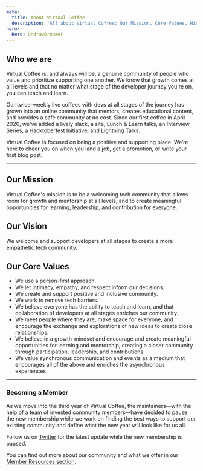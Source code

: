 ```yaml
---
meta:
  title: About Virtual Coffee
  description: 'All about Virtual Coffee: Our Mission, Core Values, History, and more.'
hero:
  Hero: UndrawDreamer
---
```


## Who we are

Virtual Coffee is, and always will be, a genuine community of people who value and prioritize supporting one another. We know that growth comes at all levels and that no matter what stage of the developer journey you're on, you can teach and learn.

Our twice-weekly live coffees with devs at all stages of the journey has grown into an online community that mentors, creates educational content, and provides a safe community at no cost. Since our first coffee in April 2020, we've added a lively slack, a site, Lunch & Learn talks, an Interview Series, a Hacktoberfest Initiative, and Lightning Talks.

Virtual Coffee is focused on being a positive and supporting place. We’re here to cheer you on when you land a job, get a promotion, or write your first blog post.

---

## Our Mission

Virtual Coffee's mission is to be a welcoming tech community that allows room for growth and mentorship at all levels, and to create meaningful opportunities for learning, leadership, and contribution for everyone.

## Our Vision

We welcome and support developers at all stages to create a more empathetic tech community.

## Our Core Values

- We use a person-first approach.
- We let intimacy, empathy, and respect inform our decisions.
- We create and support positive and inclusive community.
- We work to remove tech barriers.
- We believe everyone has the ability to teach and learn, and that collaboration of developers at all stages enriches our community.
- We meet people where they are, make space for everyone, and encourage the exchange and explorations of new ideas to create close relationships.
- We believe in a growth-mindset and encourage and create meaningful opportunities for learning and mentorship, creating a closer community through participation, leadership, and contributions.
- We value synchronous communication and events as a medium that encourages all of the above and enriches the asynchronous experiences.

---

### Becoming a Member

As we move into the third year of Virtual Coffee, the maintainers—with the help of a team of invested community members—have decided to pause the new membership while we work on finding the best ways to support our existing community and define what the new year will look like for us all.

Follow us on [Twitter](https://twitter.com/VirtualCoffeeIO) for the latest update while the new membership is paused.

You can find out more about our community and what we offer in our [Member Resources section](/resources/virtual-coffee).
